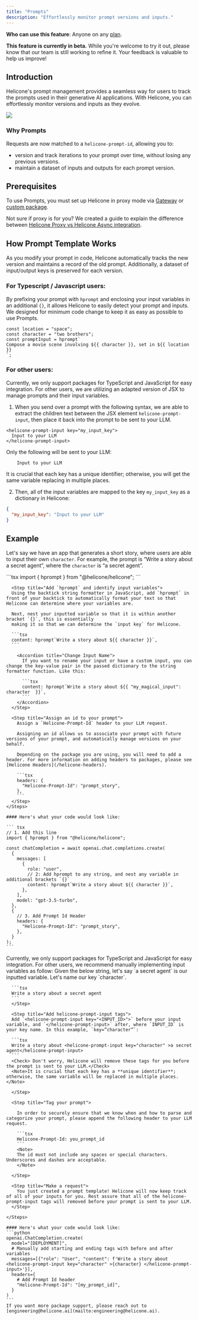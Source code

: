 ```yaml
---
title: "Prompts"
description: "Effortlessly monitor prompt versions and inputs."
---
```

<Info>**Who can use this feature**: Anyone on any [plan](https://www.helicone.ai/pricing).</Info>

<Warning>**This feature is currently in beta.** While you're welcome to try it out, please know that our team is still working to refine it. Your feedback is valuable to help us improve! </Warning>

## Introduction
Helicone's prompt management provides a seamless way for users to track the prompts used in their generative AI applications. With Helicone, you can effortlessly monitor versions and inputs as they evolve.

<Frame caption="Example: A Prompt Template designed for a rap battle between two people. ">
  <img src="/images/prompts/example-prompt-rap-battle.png" />
</Frame>

### Why Prompts
Requests are now matched to a `helicone-prompt-id`, allowing you to: 
- version and track iterations to your prompt over time, without losing any previous versions. 
- maintain a dataset of inputs and outputs for each prompt version.


## Prerequisites
To use Prompts, you must set up Helicone in proxy mode via [Gateway](https://docs.helicone.ai/getting-started/integration-method/gateway) or [custom package](https://docs.helicone.ai/getting-started/integration-method/openai-proxy).

<Note>Not sure if proxy is for you? We created a guide to explain the difference between [Helicone Proxy vs Helicone Async integration](https://docs.helicone.ai/getting-started/proxy-vs-async).</Note>


## How Prompt Template Works
As you modify your prompt in code, Helicone automatically tracks the new version and maintains a record of the old prompt. Additionally, a dataset of input/output keys is preserved for each version. 

<Accordion title="Get a Deep-Dive of Prompt Templates">

### For Typescript / Javascript users:

By prefixing your prompt with `hprompt` and enclosing your input variables in an additional `{}`, it allows Helicone to easily detect your prompt and inputs. We designed for minimum code change to keep it as easy as possible to use Prompts.

```tsx
const location = "space";
const character = "two brothers";
const promptInput = hprompt`
Compose a movie scene involving ${{ character }}, set in ${{ location }}
`;
```

### For other users:

Currently, we only support packages for TypeScript and JavaScript for easy integration. For other users, we are utilizing an adapted version of JSX to manage prompts and their input variables.

1. When you send over a prompt with the following syntax, we are able to extract the children text between the JSX element `helicone-prompt-input`, then place it back into the prompt to be sent to your LLM. 
```tsx
<helicone-prompt-input key="my_input_key">
  Input to your LLM
</helicone-prompt-input>
```

Only the following will be sent to your LLM: 
```tsx
    Input to your LLM
```

<Note>
  It is crucial that each key has a unique identifier; otherwise, you will get the
  same variable replacing in multiple places.
</Note>

2. Then, all of the input variables are mapped to the key `my_input_key` as a dictionary in Helicone:
```json
{
  "my_input_key": "Input to your LLM"
}
```
</Accordion>

## Example

Let's say we have an app that generates a short story, where users are able to input their own `character`. For example, the prompt is “Write a story about a secret agent”, where the `character` is “a secret agent”. 

<Tabs>
  <Tab title="Typescript / Javascript">
    <Steps>
      <Step title="Import hprompt">
      ```tsx
      import { hprompt } from "@helicone/helicone";
      ```
      </Step>

      <Step title="Add `hprompt` and identify input variables">
      Using the backtick string formatter in JavaScript, add `hprompt` in front of your backtick to automatically format your text so that Helicone can determine where your variables are.

      Next, nest your inputted variable so that it is within another bracket `{}`, this is essentially
      making it so that we can determine the `input key` for Helicone.

      ```tsx
      content: hprompt`Write a story about ${{ character }}`,
      ```

        <Accordion title="Change Input Name">
          If you want to rename your input or have a custom input, you can change the key-value pair in the passed dictionary to the string formatter function. Like this:

          ```tsx
          content: hprompt`Write a story about ${{ "my_magical_input": character  }}`,
          ```
        </Accordion>
      </Step>

      <Step title="Assign an id to your prompt">
        Assign a `Helicone-Prompt-Id` header to your LLM request.

        Assigning an id allows us to associate your prompt with future versions of your prompt, and automatically manage versions on your behalf.

        Depending on the package you are using, you will need to add a header. For more information on adding headers to packages, please see [Helicone Headers](/helicone-headers).

        ```tsx
        headers: {
          "Helicone-Prompt-Id": "prompt_story",
        },
        ```
      </Step>      
    </Steps>

    #### Here's what your code would look like: 

    ``` tsx
    // 1. Add this line
    import { hprompt } from "@helicone/helicone";

    const chatCompletion = await openai.chat.completions.create(
      {
        messages: [
          {
            role: "user",
            // 2: Add hprompt to any string, and nest any variable in additional brackets `{}`
            content: hprompt`Write a story about ${{ character }}`,
          },
        ],
        model: "gpt-3.5-turbo",
      },
      {
        // 3. Add Prompt Id Header
        headers: {
          "Helicone-Prompt-Id": "prompt_story",
        },
      }
    );
    ```

  </Tab>
  
  <Tab title="Packageless (cURL)">
      Currently, we only support packages for TypeScript and JavaScript for easy integration. For other users, we recommend manually implementing input variables as follow:
    <Steps>
      <Step title="Identify the input variable, and create a key name.">
      Given the below string, let's say `a secret agent` is our inputted variable. Let's name our key `character`.

      ```tsx
      Write a story about a secret agent
      ```
      </Step>

      <Step title="Add helicone-prompt-input tags">
      Add `<helicone-prompt-input key="<INPUT_ID>">` before your input variable, and `</helicone-prompt-input>` after, where `INPUT_ID` is your key name. In this example, `key=”character”`: 

      ```tsx
      Write a story about <helicone-prompt-input key="character" >a secret agent</helicone-prompt-input>
      ```    
      <Check> Don't worry, Helicone will remove these tags for you before the prompt is sent to your LLM.</Check> 
      <Note>It is crucial that each key has a **unique identifier**; otherwise, the same variable will be replaced in multiple places. </Note>

      </Step>

      <Step title="Tag your prompt">

        In order to securely ensure that we know when and how to parse and categorize your prompt, please append the following header to your LLM request.

        ```tsx
        Helicone-Prompt-Id: you_prompt_id
        ```
        <Note>
        The id must not include any spaces or special characters. Underscores and dashes are acceptable.
        </Note>

      </Step>

      <Step title="Make a request">
        You just created a prompt template! Helicone will now keep track of all of your inputs for you. Rest assure that all of the helicone-prompt-input tags will removed before your prompt is sent to your LLM. 
      </Step>

    </Steps>

    #### Here's what your code would look like: 
    ```python
    openai.ChatCompletion.create(
      model="[DEPLOYMENT]",
      # Manually add starting and ending tags with before and after variables
      messages=[{"role": "User", "content": f'Write a story about <helicone-prompt-input key="character" >{character} </helicone-prompt-input>'}],
      headers={
        # Add Prompt Id header
        "Helicone-Prompt-Id": "[my_prompt_id]",
      }
    )
    ```
    If you want more package support, please reach out to [engineering@helicone.ai](mailto:engineering@helicone.ai). 
  </Tab>
</Tabs>
